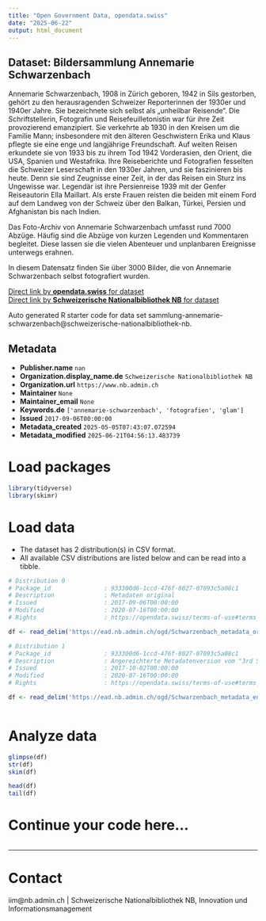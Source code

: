 ```yaml
---
title: "Open Government Data, opendata.swiss"
date: "2025-06-22"
output: html_document
---
```


## Dataset: Bildersammlung Annemarie Schwarzenbach

Annemarie Schwarzenbach, 1908 in Zürich geboren, 1942 in Sils gestorben, gehört zu den herausragenden Schweizer Reporterinnen der 1930er und 1940er Jahre. Sie bezeichnete sich selbst als „unheilbar Reisende“. Die Schriftstellerin, Fotografin und Reisefeuilletonistin war für ihre Zeit provozierend emanzipiert. Sie verkehrte ab 1930 in den Kreisen um die Familie Mann; insbesondere mit den älteren Geschwistern Erika und Klaus pflegte sie eine enge und langjährige Freundschaft. Auf weiten Reisen erkundete sie von 1933 bis zu ihrem Tod 1942 Vorderasien, den Orient, die USA, Spanien und Westafrika. Ihre Reiseberichte und Fotografien fesselten die Schweizer Leserschaft in den 1930er Jahren, und sie faszinieren bis heute. Denn sie sind Zeugnisse einer Zeit, in der das Reisen ein Sturz ins Ungewisse war. Legendär ist ihre Persienreise 1939 mit der Genfer Reiseautorin Ella Maillart. Als erste Frauen reisten die beiden mit einem Ford auf dem Landweg von der Schweiz über den Balkan, Türkei, Persien und Afghanistan bis nach Indien.

Das Foto-Archiv von Annemarie Schwarzenbach umfasst rund 7000 Abzüge. Häufig sind die Abzüge von kurzen Legenden und Kommentaren begleitet. Diese lassen sie die vielen Abenteuer und unplanbaren Ereignisse unterwegs erahnen.

In diesem Datensatz finden Sie über 3000 Bilder, die von Annemarie Schwarzenbach selbst fotografiert wurden.

[Direct link by **opendata.swiss** for dataset](https://opendata.swiss/de/dataset/bildersammlung-annemarie-schwarzenbach1)<br>
[Direct link by **Schweizerische Nationalbibliothek NB** for dataset](https://ead.nb.admin.ch/html/schwarzenbach.html)

Auto generated R starter code for data set sammlung-annemarie-schwarzenbach@schweizerische-nationalbibliothek-nb.

## Metadata

- **Publisher.name** `nan`
- **Organization.display_name.de** `Schweizerische Nationalbibliothek NB`
- **Organization.url** `https://www.nb.admin.ch`
- **Maintainer** `None`
- **Maintainer_email** `None`
- **Keywords.de** `['annemarie-schwarzenbach', 'fotografien', 'glam']`
- **Issued** `2017-09-06T00:00:00`
- **Metadata_created** `2025-05-05T07:43:07.072594`
- **Metadata_modified** `2025-06-21T04:56:13.483739`


# Load packages

```r

library(tidyverse)
library(skimr)

```

# Load data

-   The dataset has 2 distribution(s) in CSV format.
-   All available CSV distributions are listed below and can be read into a tibble.

```r

# Distribution 0
# Package_id               : 933300d6-1ccd-476f-8027-07093c5a08c1
# Description              : Metadaten original
# Issued                   : 2017-09-06T00:00:00
# Modified                 : 2020-07-16T00:00:00
# Rights                   : https://opendata.swiss/terms-of-use#terms_open

df <- read_delim('https://ead.nb.admin.ch/ogd/Schwarzenbach_metadata_original.csv')

# Distribution 1
# Package_id               : 933300d6-1ccd-476f-8027-07093c5a08c1
# Description              : Angereichterte Metadatenversion vom "3rd Swiss Open Cultural Data Hackathon".  Zusätzliche Metadatenfelder: Land_all, Ort_all, Ort_Wikidata, latlong, URL_Bild_Direkt Siehe: https://make.opendata.ch/wiki/project:annemarie_schwarzenbach_photo_collection
# Issued                   : 2017-10-02T00:00:00
# Modified                 : 2020-07-16T00:00:00
# Rights                   : https://opendata.swiss/terms-of-use#terms_open

df <- read_delim('https://ead.nb.admin.ch/ogd/Schwarzenbach_metadata_enriched.csv')



```

# Analyze data

```r

glimpse(df)
str(df)
skim(df)

head(df)
tail(df)

```

# Continue your code here...

```r

```

------------------------------------------------------------------------

# Contact

iim@nb.admin.ch | Schweizerische Nationalbibliothek NB, Innovation und Informationsmanagement
